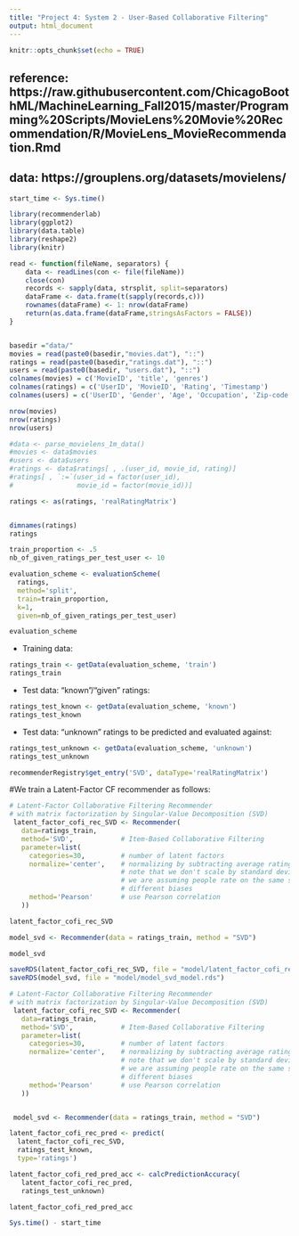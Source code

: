 ```yaml
---
title: "Project 4: System 2 - User-Based Collaborative Filtering"
output: html_document
---
```


```r
knitr::opts_chunk$set(echo = TRUE)
```

## reference: https://raw.githubusercontent.com/ChicagoBoothML/MachineLearning_Fall2015/master/Programming%20Scripts/MovieLens%20Movie%20Recommendation/R/MovieLens_MovieRecommendation.Rmd
## data: https://grouplens.org/datasets/movielens/

```r
start_time <- Sys.time()

library(recommenderlab)
library(ggplot2)
library(data.table)
library(reshape2)
library(knitr)

```


```r
read <- function(fileName, separators) {
    data <- readLines(con <- file(fileName))
    close(con)
    records <- sapply(data, strsplit, split=separators)
    dataFrame <- data.frame(t(sapply(records,c)))
    rownames(dataFrame) <- 1: nrow(dataFrame)
    return(as.data.frame(dataFrame,stringsAsFactors = FALSE))
}


basedir ="data/"
movies = read(paste0(basedir,"movies.dat"), "::")
ratings = read(paste0(basedir,"ratings.dat"), "::")
users = read(paste0(basedir, "users.dat"), "::")
colnames(movies) = c('MovieID', 'title', 'genres')
colnames(ratings) = c('UserID', 'MovieID', 'Rating', 'Timestamp')
colnames(users) = c('UserID', 'Gender', 'Age', 'Occupation', 'Zip-code')

```


```r
nrow(movies)
nrow(ratings)
nrow(users)

```

```r
#data <- parse_movielens_1m_data()
#movies <- data$movies
#users <- data$users
#ratings <- data$ratings[ , .(user_id, movie_id, rating)]
#ratings[ , `:=`(user_id = factor(user_id),
#                movie_id = factor(movie_id))]

ratings <- as(ratings, 'realRatingMatrix')


dimnames(ratings)
ratings

```


```r
train_proportion <- .5
nb_of_given_ratings_per_test_user <- 10

evaluation_scheme <- evaluationScheme(
  ratings, 
  method='split',
  train=train_proportion,
  k=1,
  given=nb_of_given_ratings_per_test_user)

evaluation_scheme
```


- Training data:
```r
ratings_train <- getData(evaluation_scheme, 'train')
ratings_train
```

- Test data: "known"/"given" ratings:
```r
ratings_test_known <- getData(evaluation_scheme, 'known')
ratings_test_known
```


- Test data: "unknown" ratings to be predicted and evaluated against:
```r
ratings_test_unknown <- getData(evaluation_scheme, 'unknown')
ratings_test_unknown
```



```r
recommenderRegistry$get_entry('SVD', dataType='realRatingMatrix')
```


#We train a Latent-Factor CF recommender as follows:

```r
# Latent-Factor Collaborative Filtering Recommender
# with matrix factorization by Singular-Value Decomposition (SVD)
 latent_factor_cofi_rec_SVD <- Recommender(
   data=ratings_train,
   method='SVD',            # Item-Based Collaborative Filtering
   parameter=list(
     categories=30,         # number of latent factors
     normalize='center',    # normalizing by subtracting average rating per user;
                            # note that we don't scale by standard deviations here;
                            # we are assuming people rate on the same scale but have
                            # different biases
     method='Pearson'       # use Pearson correlation
   ))

latent_factor_cofi_rec_SVD

model_svd <- Recommender(data = ratings_train, method = "SVD")

model_svd

saveRDS(latent_factor_cofi_rec_SVD, file = "model/latent_factor_cofi_rec_SVD_model.rds")
saveRDS(model_svd, file = "model/model_svd_model.rds")


```




```r
# Latent-Factor Collaborative Filtering Recommender
# with matrix factorization by Singular-Value Decomposition (SVD)
 latent_factor_cofi_rec_SVD <- Recommender(
   data=ratings_train,
   method='SVD',            # Item-Based Collaborative Filtering
   parameter=list(
     categories=30,         # number of latent factors
     normalize='center',    # normalizing by subtracting average rating per user;
                            # note that we don't scale by standard deviations here;
                            # we are assuming people rate on the same scale but have
                            # different biases
     method='Pearson'       # use Pearson correlation
   ))


 model_svd <- Recommender(data = ratings_train, method = "SVD")
```


```r
latent_factor_cofi_rec_pred <- predict(
  latent_factor_cofi_rec_SVD,
  ratings_test_known,
  type='ratings')

latent_factor_cofi_red_pred_acc <- calcPredictionAccuracy(
   latent_factor_cofi_rec_pred,
   ratings_test_unknown)

latent_factor_cofi_red_pred_acc
```




```r
Sys.time() - start_time
```

